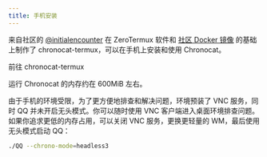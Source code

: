 ```yaml
---
title: 手机安装
---
```



<UntrustedContents />

来自社区的 [@initialencounter](https://github.com/initialencounter) 在 ZeroTermux 软件和
[社区 Docker 镜像](/install/docker/community) 的基础上制作了 chronocat-termux，可以在手机上安装和使用 Chronocat。

<Link
  className="button button--secondary button--lg"
  to="https://github.com/initialencounter/chronocat-termux"
>
  <span>前往 chronocat-termux</span>
</Link>

运行 Chronocat 的内存约在 600MiB 左右。

由于手机的环境受限，为了更方便地排查和解决问题，环境预装了 VNC 服务，同时 QQ
并未开启无头模式。你可以随时使用 VNC 客户端进入桌面环境排查问题。如果你追求更低的内存占用，可以关闭
VNC 服务，更换更轻量的 WM，最后使用无头模式启动 QQ：

```sh
./QQ --chrono-mode=headless3
```
